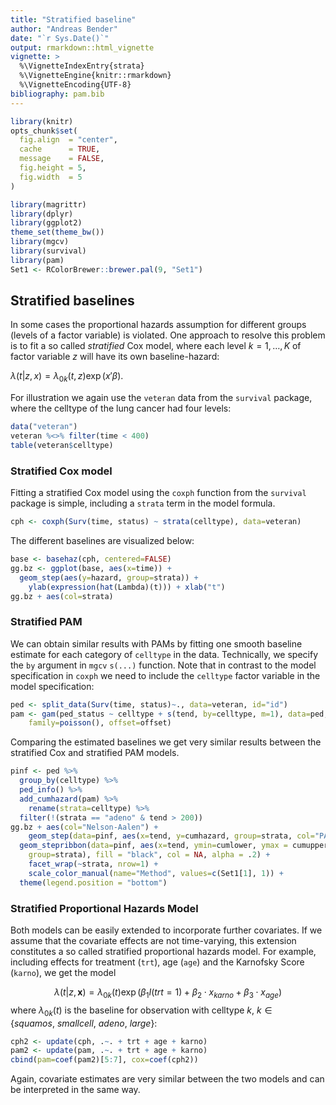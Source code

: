 ```yaml
---
title: "Stratified baseline"
author: "Andreas Bender"
date: "`r Sys.Date()`"
output: rmarkdown::html_vignette
vignette: >
  %\VignetteIndexEntry{strata}
  %\VignetteEngine{knitr::rmarkdown}
  %\VignetteEncoding{UTF-8}
bibliography: pam.bib
---
```


```r
library(knitr)
opts_chunk$set(
  fig.align  = "center",
  cache      = TRUE,
  message    = FALSE,
  fig.height = 5,
  fig.width  = 5
)
```

```r
library(magrittr)
library(dplyr)
library(ggplot2)
theme_set(theme_bw())
library(mgcv)
library(survival)
library(pam)
Set1 <- RColorBrewer::brewer.pal(9, "Set1")
```

## Stratified baselines 

In some cases the proportional hazards assumption for different groups 
(levels of a factor variable) is violated. One approach to resolve this 
problem is to fit a so called *stratified* Cox model, where each level 
$k=1,\ldots,K$ of factor variable $z$ will have its own baseline-hazard: 

$\lambda(t|z, x)=\lambda_{0k}(t, z)\exp(x'\beta)$. 

For illustration we again use the `veteran` data from the `survival` package, 
where the celltype of the lung cancer had four levels: 

```r
data("veteran")
veteran %<>% filter(time < 400)
table(veteran$celltype)
```

### Stratified Cox model
Fitting a stratified Cox model using the `coxph` function from the `survival`
package is simple, including a `strata` term in the model formula. 

```r
cph <- coxph(Surv(time, status) ~ strata(celltype), data=veteran)
```

The different baselines are visualized below: 
```r
base <- basehaz(cph, centered=FALSE)
gg.bz <- ggplot(base, aes(x=time)) +
  geom_step(aes(y=hazard, group=strata)) +
	ylab(expression(hat(Lambda)(t))) + xlab("t")
gg.bz + aes(col=strata)
```

### Stratified PAM

We can obtain similar results with PAMs by fitting one smooth baseline 
estimate for each category of `celltype` in the data. 
Technically, we specify the `by` argument in `mgcv` `s(...)` function. 
Note that in contrast to the model specification in `coxph` we need to 
include the `celltype` factor variable in the model specification:

```r
ped <- split_data(Surv(time, status)~., data=veteran, id="id")
pam <- gam(ped_status ~ celltype + s(tend, by=celltype, m=1), data=ped, 
	family=poisson(), offset=offset)
```
<!-- mit m = 1 hier bisschen weniger abgefahrenes Ergebnis als mit m=default =2
für die 'adeno'-subgruppe..... da haste ja bisher ganz schön geschummelt mit dem ylim... ;)-->

Comparing the estimated baselines we get very similar results between 
the stratified Cox and stratified PAM models. 
```r
pinf <- ped %>% 
  group_by(celltype) %>% 
  ped_info() %>% 
  add_cumhazard(pam) %>% 
	rename(strata=celltype) %>% 
  filter(!(strata == "adeno" & tend > 200))
gg.bz +	aes(col="Nelson-Aalen") +
	geom_step(data=pinf, aes(x=tend, y=cumhazard, group=strata, col="PAM")) +
  geom_stepribbon(data=pinf, aes(x=tend, ymin=cumlower, ymax = cumupper,
    group=strata), fill = "black", col = NA, alpha = .2) +
 	facet_wrap(~strata, nrow=1) + 
	scale_color_manual(name="Method", values=c(Set1[1], 1)) +
  theme(legend.position = "bottom")
```

### Stratified Proportional Hazards Model 

Both models can be easily extended to incorporate further covariates. 
If we assume that the covariate effects are not time-varying, this extension 
constitutes a so called stratified proportional hazards model. For example, 
including effects for treatment (`trt`), age (`age`) and the Karnofsky Score (`karno`), 
we get the model 

$$
\lambda(t|z, \mathbf{x}) =
  \lambda_{0k}(t)\exp(\beta_1 I(trt=1) + \beta_2\cdot x_{karno} + \beta_3\cdot x_{age})
$$
where $\lambda_{0k}(t)$ is the baseline for observation with celltype $k$,
$k\in \{squamos,\ smallcell,\ adeno,\ large\}$:

```r
cph2 <- update(cph, .~. + trt + age + karno)
pam2 <- update(pam, .~. + trt + age + karno)
cbind(pam=coef(pam2)[5:7], cox=coef(cph2))
```

Again, covariate estimates are very similar between the two models and 
can be interpreted in the same way. 
